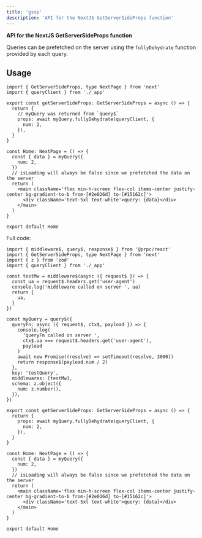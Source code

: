```yaml
---
title: 'gssp'
description: 'API for the NextJS GetServerSideProps function'
---
```


**API for the NextJS GetServerSideProps function**

Queries can be prefetched on the server using the `fullyDehydrate` function provided by each query.

## Usage

```tsx
import { GetServerSideProps, type NextPage } from 'next'
import { queryClient } from './_app'

export const getServerSideProps: GetServerSideProps = async () => {
  return {
    // myQuery was returned from `query$`
    props: await myQuery.fullyDehydrate(queryClient, {
      num: 2,
    }),
  }
}

const Home: NextPage = () => {
  const { data } = myQuery({
    num: 2,
  })
  // isLoading will always be false since we prefetched the data on the server
  return (
    <main className='flex min-h-screen flex-col items-center justify-center bg-gradient-to-b from-[#2e026d] to-[#15162c]'>
      <div className='text-5xl text-white'>query: {data}</div>
    </main>
  )
}

export default Home
```

Full code:

```tsx
import { middleware$, query$, response$ } from '@prpc/react'
import { GetServerSideProps, type NextPage } from 'next'
import { z } from 'zod'
import { queryClient } from './_app'

const testMw = middleware$(async ({ request$ }) => {
  const ua = request$.headers.get('user-agent')
  console.log('middleware called on server ', ua)
  return {
    ua,
  }
})

const myQuery = query$({
  queryFn: async ({ request$, ctx$, payload }) => {
    console.log(
      'queryFn called on server ',
      ctx$.ua === request$.headers.get('user-agent'),
      payload
    )
    await new Promise((resolve) => setTimeout(resolve, 3000))
    return response$(payload.num / 2)
  },
  key: 'testQuery',
  middlewares: [testMw],
  schema: z.object({
    num: z.number(),
  }),
})

export const getServerSideProps: GetServerSideProps = async () => {
  return {
    props: await myQuery.fullyDehydrate(queryClient, {
      num: 2,
    }),
  }
}

const Home: NextPage = () => {
  const { data } = myQuery({
    num: 2,
  })
  // isLoading will always be false since we prefetched the data on the server
  return (
    <main className='flex min-h-screen flex-col items-center justify-center bg-gradient-to-b from-[#2e026d] to-[#15162c]'>
      <div className='text-5xl text-white'>query: {data}</div>
    </main>
  )
}

export default Home
```
